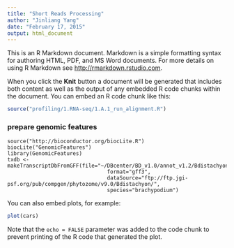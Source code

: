 ```yaml
---
title: "Short Reads Processing"
author: "Jinliang Yang"
date: "February 17, 2015"
output: html_document
---
```


This is an R Markdown document. Markdown is a simple formatting syntax for authoring HTML, PDF, and MS Word documents. For more details on using R Markdown see <http://rmarkdown.rstudio.com>.

When you click the **Knit** button a document will be generated that includes both content as well as the output of any embedded R code chunks within the document. You can embed an R code chunk like this:

```r

source("profiling/1.RNA-seq/1.A.1_run_alignment.R")


```


### prepare genomic features

```{}
source("http://bioconductor.org/biocLite.R")
biocLite("GenomicFeatures")
library(GenomicFeatures)
txdb <- makeTranscriptDbFromGFF(file="~/DBcenter/BD_v1.0/annot_v1.2/Bdistachyon_192_gene_exons.gff3",
                                format="gff3",
                                dataSource="ftp://ftp.jgi-psf.org/pub/compgen/phytozome/v9.0/Bdistachyon/",
                                species="brachypodium")
```

You can also embed plots, for example:

```r
plot(cars)
```

Note that the `echo = FALSE` parameter was added to the code chunk to prevent printing of the R code that generated the plot.
